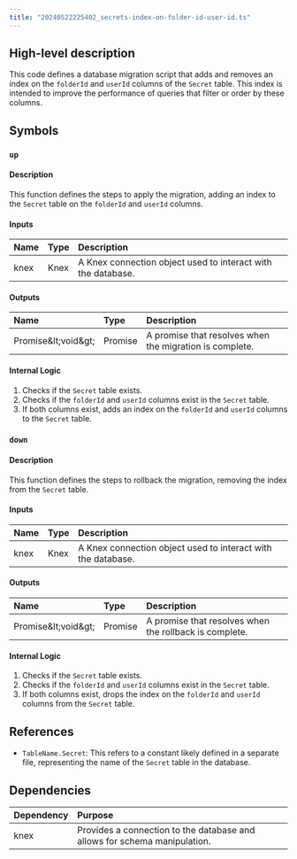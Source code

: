 ```yaml
---
title: "20240522225402_secrets-index-on-folder-id-user-id.ts"
---
```


## High-level description
This code defines a database migration script that adds and removes an index on the `folderId` and `userId` columns of the `Secret` table. This index is intended to improve the performance of queries that filter or order by these columns.

## Symbols

### `up`
#### Description
This function defines the steps to apply the migration, adding an index to the `Secret` table on the `folderId` and `userId` columns.

#### Inputs
| Name | Type | Description |
|:-----|:-----|:------------|
| knex | Knex | A Knex connection object used to interact with the database. |

#### Outputs
| Name | Type | Description |
|:-----|:-----|:------------|
| Promise\&lt;void\&gt; | Promise | A promise that resolves when the migration is complete. |

#### Internal Logic
1. Checks if the `Secret` table exists.
2. Checks if the `folderId` and `userId` columns exist in the `Secret` table.
3. If both columns exist, adds an index on the `folderId` and `userId` columns to the `Secret` table.

### `down`
#### Description
This function defines the steps to rollback the migration, removing the index from the `Secret` table.

#### Inputs
| Name | Type | Description |
|:-----|:-----|:------------|
| knex | Knex | A Knex connection object used to interact with the database. |

#### Outputs
| Name | Type | Description |
|:-----|:-----|:------------|
| Promise\&lt;void\&gt; | Promise | A promise that resolves when the rollback is complete. |

#### Internal Logic
1. Checks if the `Secret` table exists.
2. Checks if the `folderId` and `userId` columns exist in the `Secret` table.
3. If both columns exist, drops the index on the `folderId` and `userId` columns from the `Secret` table.

## References
- `TableName.Secret`: This refers to a constant likely defined in a separate file, representing the name of the `Secret` table in the database.

## Dependencies
| Dependency | Purpose |
|:-----------|:--------|
| knex | Provides a connection to the database and allows for schema manipulation. |
